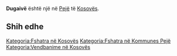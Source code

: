 {{Fshat në 
 | Emri                = Dugaivë
 | EmriAlt                = 
 | NAME_SHORT_FORM=      
 | NAME_GENERIC=      
 | NAME_SORT_NAME_RO=      DUGAIVE
 | FULL_NAME_RO = Dugaivë
 | FULL_NAME_ND_RO=Dugaive
 | SORT_NAME_RG=DUGAIVE
 | FULL_NAME_RG=Dugaivë
 | FULL_NAME_ND_RG=Dugaive
 | SRP_NAME_SHORT_FORM=      
 | SRP_NAME_GENERIC=      
 | SRP_NAME_SORT_NAME_RO=      
 | SRP_FULL_NAME_RO = 
 | SRP_FULL_NAME_ND_RO=
 | SRP_SORT_NAME_RG=
 | SRP_FULL_NAME_RG=
 | SRP_FULL_NAME_ND_RG=
 | Emri (Rasa dhanore) = 
 | Figura              = 
 | Shteti              = Kosovo
 | Komuna              = Pejë
 | Kodi postar         = 
 | Sipërfaqja          = 

 | Popullsia           = 

 | Regj. i popullsisë  = 
 | Dend. e popullsisë  = 
 | Faqja zyrtare       = 
 <!--- Koordinatat ----> 
 | Gjerësia            = 42.714444
 | Gjatësia            = 20.079722
 | Lartësia            = 
}}
'''Dugaivë''' është një [[]] në [[Pejë]] të [[Kosovës]].

<!-- == Gjeografia == -->
<!-- == Historia == -->
<!-- == Demografia == -->
== Shih edhe ==
{{Komuna Pejë}}
{{Kosovo-Administrata-Cung}}

[[Kategoria:Fshatra në Kosovës]]
[[Kategoria:Fshatra në Kommunes Pejë]]
[[Kategoria:Vendbanime në Kosovës]]
